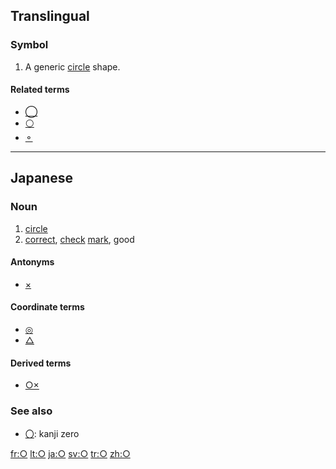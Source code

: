 {{character info|hex=25CB|script=Geometric Shapes|name=White Circle|category=-}}
{{also|Appendix:Variations of "o"}}
==Translingual==

===Symbol===
{{head|mul|symbol}}

# A generic [[circle]] shape.

====Related terms====
* [[◯]]
* [[⚪]]
* [[⚬]]

----

==Japanese==

===Noun===
{{ja-pos|k<!-- ??? -->|symbol|hira=まる|rom=maru}}

# [[circle]]
# [[correct]], [[check]] [[mark]], good

====Antonyms====
* [[×]] <!-- incorrect, bad -->

====Coordinate terms====
* [[◎]] <!-- very good -->
* [[△]] <!-- slightly wrong; ok but not great -->

====Derived terms====
* [[○×]]

===See also===
* [[〇]]: kanji zero

[[fr:○]]
[[lt:○]]
[[ja:○]]
[[sv:○]]
[[tr:○]]
[[zh:○]]